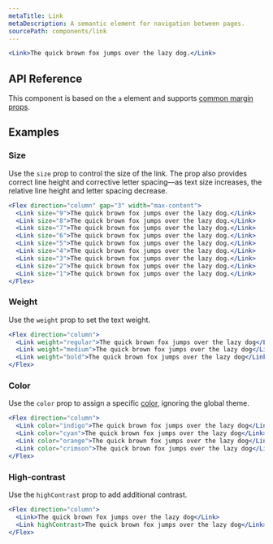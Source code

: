 ```yaml
---
metaTitle: Link
metaDescription: A semantic element for navigation between pages.
sourcePath: components/link
---
```


```jsx live=true
<Link>The quick brown fox jumps over the lazy dog.</Link>
```

## API Reference

This component is based on the `a` element and supports [common margin props](/themes/docs/theme/layout#margin-props).

<ThemesPropsTable name="link" />

## Examples

### Size

Use the `size` prop to control the size of the link. The prop also provides correct line height and corrective letter spacing—as text size increases, the relative line height and letter spacing decrease.

```jsx live=true
<Flex direction="column" gap="3" width="max-content">
  <Link size="9">The quick brown fox jumps over the lazy dog.</Link>
  <Link size="8">The quick brown fox jumps over the lazy dog.</Link>
  <Link size="7">The quick brown fox jumps over the lazy dog.</Link>
  <Link size="6">The quick brown fox jumps over the lazy dog.</Link>
  <Link size="5">The quick brown fox jumps over the lazy dog.</Link>
  <Link size="4">The quick brown fox jumps over the lazy dog.</Link>
  <Link size="3">The quick brown fox jumps over the lazy dog.</Link>
  <Link size="2">The quick brown fox jumps over the lazy dog.</Link>
  <Link size="1">The quick brown fox jumps over the lazy dog.</Link>
</Flex>
```

### Weight

Use the `weight` prop to set the text weight.

```jsx live="true"
<Flex direction="column">
  <Link weight="regular">The quick brown fox jumps over the lazy dog</Link>
  <Link weight="medium">The quick brown fox jumps over the lazy dog</Link>
  <Link weight="bold">The quick brown fox jumps over the lazy dog</Link>
</Flex>
```

### Color

Use the `color` prop to assign a specific [color](/themes/docs/theme/color), ignoring the global theme.

```jsx live=true
<Flex direction="column">
  <Link color="indigo">The quick brown fox jumps over the lazy dog</Link>
  <Link color="cyan">The quick brown fox jumps over the lazy dog</Link>
  <Link color="orange">The quick brown fox jumps over the lazy dog</Link>
  <Link color="crimson">The quick brown fox jumps over the lazy dog</Link>
</Flex>
```

### High-contrast

Use the `highContrast` prop to add additional contrast.

```jsx live=true
<Flex direction="column">
  <Link>The quick brown fox jumps over the lazy dog</Link>
  <Link highContrast>The quick brown fox jumps over the lazy dog</Link>
</Flex>
```
